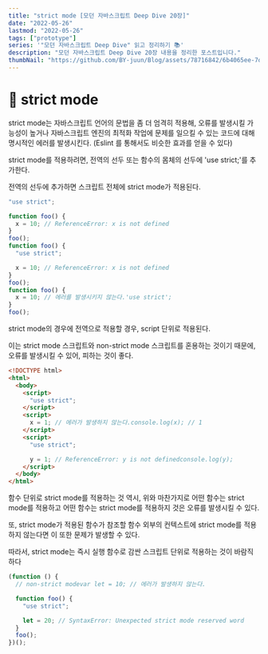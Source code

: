 ```yaml
---
title: "strict mode [모던 자바스크립트 Deep Dive 20장]"
date: "2022-05-26"
lastmod: "2022-05-26"
tags: ["prototype"]
series: '"모던 자바스크립트 Deep Dive" 읽고 정리하기 📚'
description: "모던 자바스크립트 Deep Dive 20장 내용을 정리한 포스트입니다."
thumbNail: "https://github.com/BY-juun/Blog/assets/78716842/6b4065ee-7d44-4580-899f-58dafcb8b5a7"
---
```


# 🌟 strict mode

strict mode는 자바스크립트 언어의 문법을 좀 더 엄격히 적용해, 오류를 발생시킬 가능성이 높거나 자바스크립트 엔진의 최적화 작업에 문제를 일으킬 수 있는 코드에 대해 명시적인 에러를 발생시킨다. (Eslint 를 통해서도 비슷한 효과를 얻을 수 있다)

strict mode를 적용하려면, 전역의 선두 또는 함수의 몸체의 선두에 'use strict;'를 추가한다.

전역의 선두에 추가하면 스크립트 전체에 strict mode가 적용된다.

```js
"use strict";

function foo() {
  x = 10; // ReferenceError: x is not defined
}
foo();
function foo() {
  "use strict";

  x = 10; // ReferenceError: x is not defined
}
foo();
function foo() {
  x = 10; // 에러를 발생시키지 않는다.'use strict';
}
foo();
```

strict mode의 경우에 전역으로 적용할 경우, script 단위로 적용된다.

이는 strict mode 스크립트와 non-strict mode 스크립트를 혼용하는 것이기 때문에, 오류를 발생시킬 수 있어, 피하는 것이 좋다.

```html
<!DOCTYPE html>
<html>
  <body>
    <script>
      "use strict";
    </script>
    <script>
      x = 1; // 에러가 발생하지 않는다.console.log(x); // 1
    </script>
    <script>
      "use strict";

      y = 1; // ReferenceError: y is not definedconsole.log(y);
    </script>
  </body>
</html>
```

함수 단위로 strict mode를 적용하는 것 역시, 위와 마찬가지로 어떤 함수는 strict mode를 적용하고 어떤 함수는 strict mode를 적용하지 것은 오류를 발생시킬 수 있다.

또, strict mode가 적용된 함수가 참조할 함수 외부의 컨텍스트에 strict mode를 적용하지 않는다면 이 또한 문제가 발생할 수 있다.

따라서, strict mode는 즉시 실행 함수로 감싼 스크립트 단위로 적용하는 것이 바람직하다

```js
(function () {
  // non-strict modevar lеt = 10; // 에러가 발생하지 않는다.

  function foo() {
    "use strict";

    let = 20; // SyntaxError: Unexpected strict mode reserved word
  }
  foo();
})();
```
